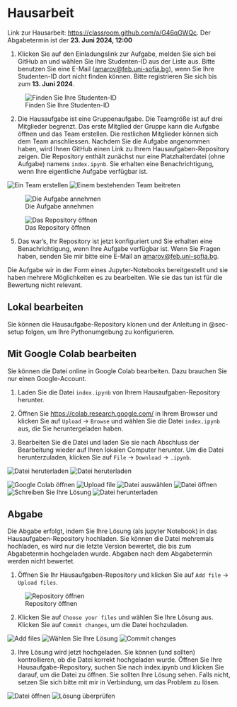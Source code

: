 # Hausarbeit {.unnumbered}

Link zur Hausarbeit: [https://classroom.github.com/a/G46qGWQc](https://classroom.github.com/a/G46qGWQc). Der Abgabetermin ist der **23. Juni 2024, 12:00**

1. Klicken Sie auf den Einladungslink zur Aufgabe, melden Sie sich bei GitHub an und wählen Sie Ihre Studenten-ID aus der Liste aus. Bitte benutzen Sie eine E-Mail ([amarov\@feb.uni-sofia.bg](mailto:amarov@feb.uni-sofia.bg)), wenn Sie Ihre Studenten-ID dort nicht finden können. Bitte registrieren Sie sich bis zum **13. Juni 2024**.

![Finden Sie Ihre Studenten-ID](images/hw/01-Open-Invitation.png)

2. Die Hausaufgabe ist eine Gruppenaufgabe. Die Teamgröße ist auf drei Mitglieder begrenzt. Das erste Mitglied der Gruppe kann die Aufgabe öffnen und das Team erstellen. Die restlichen Mitglieder können sich dem Team anschliessen. Nachdem Sie die Aufgabe angenommen haben, wird Ihnen GitHub einen Link zu Ihrem Hausaufgaben-Repository zeigen. Die Repository enthält zunächst nur eine Platzhalterdatei (ohne Aufgabe) namens `index.ipynb`. Sie erhalten eine Benachrichtigung, wenn Ihre eigentliche Aufgabe verfügbar ist.

![Ein Team erstellen](images/hw/02-Create-Team.png) ![Einem bestehenden Team beitreten](images/hw/02a-Join-Team.png)

![Die Aufgabe annehmen](images/hw/03-Accept-Assignment.png)

![Das Repository öffnen](images/hw/04-Open-Repo.png)

5. Das war's, Ihr Repository ist jetzt konfiguriert und Sie erhalten eine Benachrichtigung, wenn Ihre Aufgabe verfügbar ist. Wenn Sie Fragen haben, senden Sie mir bitte eine E-Mail an [amarov\@feb.uni-sofia.bg](mailto:amarov@feb.uni-sofia.bg).

Die Aufgabe wir in der Form eines Jupyter-Notebooks bereitgestellt und sie haben mehrere Möglichkeiten es zu bearbeiten. Wie sie das tun ist für die Bewertung nicht relevant.

## Lokal bearbeiten

Sie können die Hausaufgabe-Repository klonen und der Anleitung in @sec-setup folgen, um Ihre Pythonumgebung zu konfigurieren.


## Mit Google Colab bearbeiten

Sie können die Datei online in Google Colab bearbeiten. Dazu brauchen Sie nur einen Google-Account.

1. Laden Sie die Datei `index.ipynb` von Ihrem Hausaufgaben-Repository herunter.

2. Öffnen Sie [https://colab.research.google.com/](https://colab.research.google.com/) in Ihrem Browser und klicken Sie auf `Upload` -> `Browse` und wählen Sie die Datei `index.ipynb` aus, die Sie heruntergeladen haben.

3. Bearbeiten Sie die Datei und laden Sie sie nach Abschluss der Bearbeitung wieder auf Ihren lokalen Computer herunter. Um die Datei herunterzuladen, klicken Sie auf `File` -> `Download` -> `.ipynb`.

![Datei heruterladen](images/hw/06-Download-Assignment-File.png)
![Datei heruterladen](images/hw/07-Save-Assignment-File.png)

![Google Colab öffnen](images/hw/Colab-00-Open.png)
![Upload file](images/hw/Colab-01-Upload.png)
![Datei auswählen](images/hw/Colab-02-Find-Assignment-File.png)
![Datei öffnen](images/hw/Colab-03-Open-Assignment-File.png)
![Schreiben Sie Ihre Lösung](images/hw/Colab-04-Write-Solution.png)
![Datei herunterladen](images/hw/Colab-05-Download-Solution.png)


## Abgabe

Die Abgabe erfolgt, indem Sie Ihre Lösung (als jupyter Notebook) in das Hausaufgaben-Repository hochladen. Sie können die Datei mehremals hochladen, es wird nur die letzte Version bewertet, die bis zum Abgabetermin hochgeladen wurde. Abgaben nach dem Abgabetermin werden nicht bewertet.

1. Öffnen Sie Ihr Hausaufgaben-Repository und klicken Sie auf `Add file` -> `Upload files`.

![Repository öffnen](images/hw/Submission-01-Open-Repo.png)

2. Klicken Sie auf `Choose your files` und wählen Sie Ihre Lösung aus. Klicken Sie auf `Commit changes`, um die Datei hochzuladen.

![Add files](images/hw/Submission-02-Add-Files.png)
![Wählen Sie Ihre Lösung](images/hw/Submission-03-Find-Assignment-File.png)
![Commit changes](images/hw/Submission-04-Commit-Changes-Button.png)

3. Ihre Lösung wird jetzt hochgeladen. Sie können (und sollten) kontrollieren, ob die Datei korrekt hochgeladen wurde. Öffnen Sie Ihre Hausaufgabe-Repository, suchen Sie nach index.ipynb und klicken Sie darauf, um die Datei zu öffnen. Sie sollten Ihre Lösung sehen. Falls nicht, setzen Sie sich bitte mit mir in Verbindung, um das Problem zu lösen.

![Datei öffnen](images/hw/Submission-05-Find-Assignment-File-Repo.png)
![Lösung überprüfen](images/hw/Submission-06-Open-Assignment-File.png)
